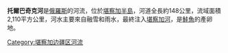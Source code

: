 '''托爾巴奇克河'''是[[俄羅斯|俄羅斯]]的河流，位於[[堪察加半島|堪察加半島]]，河道全長約148公里，流域面積2,110平方公里，河水主要來自融雪和雨水，最終注入[[堪察加河|堪察加河]]，是[[鮭魚|鮭魚]]的產卵地。

{{Russia-geo-stub}}

[[Category:堪察加边疆区河流|Category:堪察加边疆区河流]]